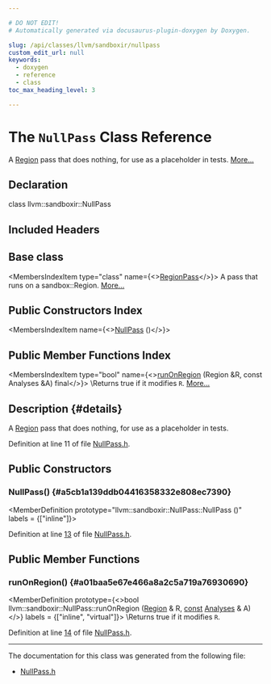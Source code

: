 ```yaml
---

# DO NOT EDIT!
# Automatically generated via docusaurus-plugin-doxygen by Doxygen.

slug: /api/classes/llvm/sandboxir/nullpass
custom_edit_url: null
keywords:
  - doxygen
  - reference
  - class
toc_max_heading_level: 3

---
```





# The `NullPass` Class Reference

<DoxygenPage pluginConfig={pluginConfig}>

A <a href="/docs/api/classes/llvm/sandboxir/region">Region</a> pass that does nothing, for use as a placeholder in tests. <a href="#details">More...</a>

## Declaration

<CodeBlock>class llvm::sandboxir::NullPass</CodeBlock>

## Included Headers

<IncludesList>
<IncludesListItem
  filePath="llvm/Transforms/Vectorize/SandboxVectorizer/Passes/NullPass.h"
  permalink="/docs/api/files/include/include/llvm/include/llvm/transforms/include/llvm/transforms/vectorize/include/llvm/transforms/vectorize/sandboxvectorizer/include/llvm/transforms/vectorize/sandboxvectorizer/passes/nullpass-h"
  isLocal="true" />
</IncludesList>

## Base class

<MembersIndex>

<MembersIndexItem
  type="class"
  name={<><a href="/docs/api/classes/llvm/sandboxir/regionpass">RegionPass</a></>}>
A pass that runs on a sandbox::Region. <a href="/docs/api/classes/llvm/sandboxir/regionpass/#details">More...</a>
</MembersIndexItem>

</MembersIndex>

## Public Constructors Index

<MembersIndex>

<MembersIndexItem
  name={<><a href="#a5cb1a139ddb04416358332e808ec7390">NullPass</a> ()</>}>
</MembersIndexItem>

</MembersIndex>

## Public Member Functions Index

<MembersIndex>

<MembersIndexItem
  type="bool"
  name={<><a href="#a01baa5e67e466a8a2c5a719a76930690">runOnRegion</a> (Region &amp;R, const Analyses &amp;A) final</>}>
\\Returns true if it modifies <code>R</code>. <a href="#a01baa5e67e466a8a2c5a719a76930690">More...</a>
</MembersIndexItem>

</MembersIndex>

## Description {#details}

A <a href="/docs/api/classes/llvm/sandboxir/region">Region</a> pass that does nothing, for use as a placeholder in tests.

Definition at line 11 of file <a href="/docs/api/files/include/include/llvm/include/llvm/transforms/include/llvm/transforms/vectorize/include/llvm/transforms/vectorize/sandboxvectorizer/include/llvm/transforms/vectorize/sandboxvectorizer/passes/nullpass-h">NullPass.h</a>.

<SectionDefinition>

## Public Constructors

### NullPass() {#a5cb1a139ddb04416358332e808ec7390}

<MemberDefinition
  prototype="llvm::sandboxir::NullPass::NullPass ()"
  labels = {["inline"]}>

Definition at line <a href="/docs/api/files/include/include/llvm/include/llvm/transforms/include/llvm/transforms/vectorize/include/llvm/transforms/vectorize/sandboxvectorizer/include/llvm/transforms/vectorize/sandboxvectorizer/passes/nullpass-h/#l00013">13</a> of file <a href="/docs/api/files/include/include/llvm/include/llvm/transforms/include/llvm/transforms/vectorize/include/llvm/transforms/vectorize/sandboxvectorizer/include/llvm/transforms/vectorize/sandboxvectorizer/passes/nullpass-h">NullPass.h</a>.
</MemberDefinition>

</SectionDefinition>

<SectionDefinition>

## Public Member Functions

### runOnRegion() {#a01baa5e67e466a8a2c5a719a76930690}

<MemberDefinition
  prototype={<>bool llvm::sandboxir::NullPass::runOnRegion (<a href="/docs/api/classes/llvm/sandboxir/region">Region</a> &amp; R, <a href="/docs/api/files/lib/lib/target/lib/target/aarch64/aarch64promoteconstant-cpp/#a90f8350fecae261c25be85d38b451bff">const</a> <a href="/docs/api/classes/llvm/sandboxir/analyses">Analyses</a> &amp; A)</>}
  labels = {["inline", "virtual"]}>
\\Returns true if it modifies <code>R</code>.

Definition at line <a href="/docs/api/files/include/include/llvm/include/llvm/transforms/include/llvm/transforms/vectorize/include/llvm/transforms/vectorize/sandboxvectorizer/include/llvm/transforms/vectorize/sandboxvectorizer/passes/nullpass-h/#l00014">14</a> of file <a href="/docs/api/files/include/include/llvm/include/llvm/transforms/include/llvm/transforms/vectorize/include/llvm/transforms/vectorize/sandboxvectorizer/include/llvm/transforms/vectorize/sandboxvectorizer/passes/nullpass-h">NullPass.h</a>.
</MemberDefinition>

</SectionDefinition>

<hr/>

The documentation for this class was generated from the following file:

<ul>
<li><a href="/docs/api/files/include/include/llvm/include/llvm/transforms/include/llvm/transforms/vectorize/include/llvm/transforms/vectorize/sandboxvectorizer/include/llvm/transforms/vectorize/sandboxvectorizer/passes/nullpass-h">NullPass.h</a></li>
</ul>

</DoxygenPage>
